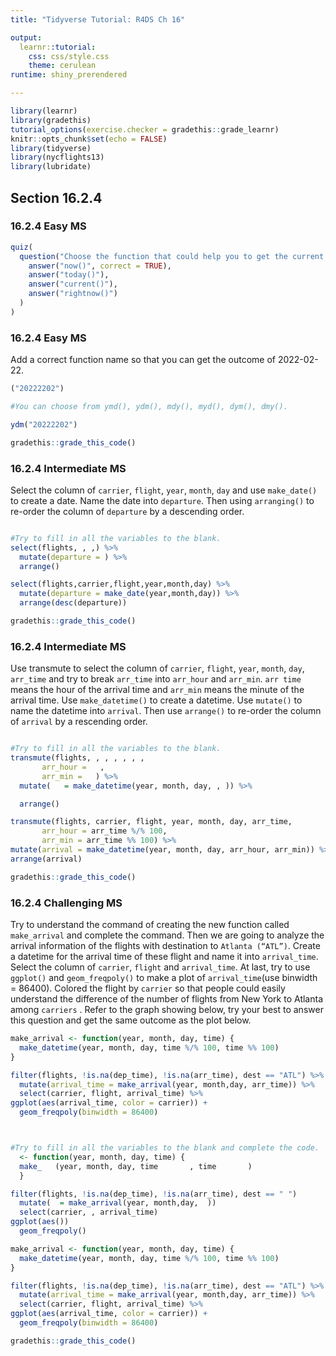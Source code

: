 ```yaml
---
title: "Tidyverse Tutorial: R4DS Ch 16"

output: 
  learnr::tutorial:
    css: css/style.css
    theme: cerulean
runtime: shiny_prerendered

---
```


```r
library(learnr)
library(gradethis)
tutorial_options(exercise.checker = gradethis::grade_learnr)
knitr::opts_chunk$set(echo = FALSE)
library(tidyverse)
library(nycflights13)
library(lubridate)
```


## Section 16.2.4

### 16.2.4 Easy MS 

```r
quiz(
  question("Choose the function that could help you to get the current date-time:",
    answer("now()", correct = TRUE),
    answer("today()"),
    answer("current()"),
    answer("rightnow()")
  )
)
```

### 16.2.4 Easy MS

Add a correct function name so that you can get the outcome of 2022-02-22.

```r
("20222202")

```

```r
#You can choose from ymd(), ydm(), mdy(), myd(), dym(), dmy().
```

```r
ydm("20222202")

```

```r
gradethis::grade_this_code()
```

### 16.2.4 Intermediate MS

Select the column of `carrier`, `flight`, `year`, `month`, `day` and use `make_date()` to create a date. Name the date into `departure`. Then using `arranging()` to re-order the column of `departure` by a descending order. 

```r




```

```r
#Try to fill in all the variables to the blank.
select(flights, , ,) %>%
  mutate(departure = ) %>%
  arrange()
```

```r
select(flights,carrier,flight,year,month,day) %>%
  mutate(departure = make_date(year,month,day)) %>%
  arrange(desc(departure))
```

```r
gradethis::grade_this_code()
```

### 16.2.4 Intermediate MS

Use transmute to select the column of `carrier`, `flight`, `year`, `month`, `day`, `arr_time` and try to break `arr_time` into `arr_hour` and `arr_min`. `arr time` means the hour of the arrival time and `arr_min` means the minute of the arrival time. Use `make_datetime()` to create a datetime. Use `mutate()` to name the datetime into `arrival`. Then use `arrange()` to re-order the column of `arrival` by a rescending order. 

```r




```

```r
#Try to fill in all the variables to the blank.
transmute(flights, , , , , , , 
       arr_hour =   ,
       arr_min =   ) %>%
  mutate(   = make_datetime(year, month, day, , )) %>%

  arrange()
```

```r
transmute(flights, carrier, flight, year, month, day, arr_time, 
       arr_hour = arr_time %/% 100,
       arr_min = arr_time %% 100) %>%
mutate(arrival = make_datetime(year, month, day, arr_hour, arr_min)) %>%
arrange(arrival)

```

```r
gradethis::grade_this_code()
```

### 16.2.4 Challenging MS

Try to understand the command of creating the new function called `make_arrival` and complete the command.  Then we are going to analyze the arrival information of the flights with destination to `Atlanta (“ATL”)`. Create a datetime for the arrival time of these flight and name it into `arrival_time`. Select the column of `carrier`, `flight` and `arrival_time`. At last, try to use `ggplot()` and `geom_freqpoly()` to make a plot of `arrival_time`(use binwidth = 86400). Colored the flight by `carrier` so that people could easily understand the difference of the number of flights from New York to Atlanta among `carriers` . Refer to the graph showing below, try your best to answer this question and get the same outcome as the plot below.

```r
make_arrival <- function(year, month, day, time) {
  make_datetime(year, month, day, time %/% 100, time %% 100)
} 

filter(flights, !is.na(dep_time), !is.na(arr_time), dest == "ATL") %>%
  mutate(arrival_time = make_arrival(year, month,day, arr_time)) %>%
  select(carrier, flight, arrival_time) %>%
ggplot(aes(arrival_time, color = carrier)) +
  geom_freqpoly(binwidth = 86400)



```

```r




```

```r
#Try to fill in all the variables to the blank and complete the code.
  <- function(year, month, day, time) {
  make_   (year, month, day, time       , time       )
  } 

filter(flights, !is.na(dep_time), !is.na(arr_time), dest == " ") 
  mutate(  = make_arrival(year, month,day,  )) 
  select(carrier, , arrival_time) 
ggplot(aes()) 
  geom_freqpoly()
```

```r
make_arrival <- function(year, month, day, time) {
  make_datetime(year, month, day, time %/% 100, time %% 100)
} 

filter(flights, !is.na(dep_time), !is.na(arr_time), dest == "ATL") %>%
  mutate(arrival_time = make_arrival(year, month,day, arr_time)) %>%
  select(carrier, flight, arrival_time) %>%
ggplot(aes(arrival_time, color = carrier)) +
  geom_freqpoly(binwidth = 86400)
```

```r
gradethis::grade_this_code()
```